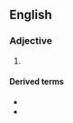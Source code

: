 ==English==

===Adjective===
{{en-adj}}

# {{alternative spelling of|knowledgeable|lang=en}}

====Derived terms====
* {{l|en|knowledgableness}}
* {{l|en|knowledgably}}
